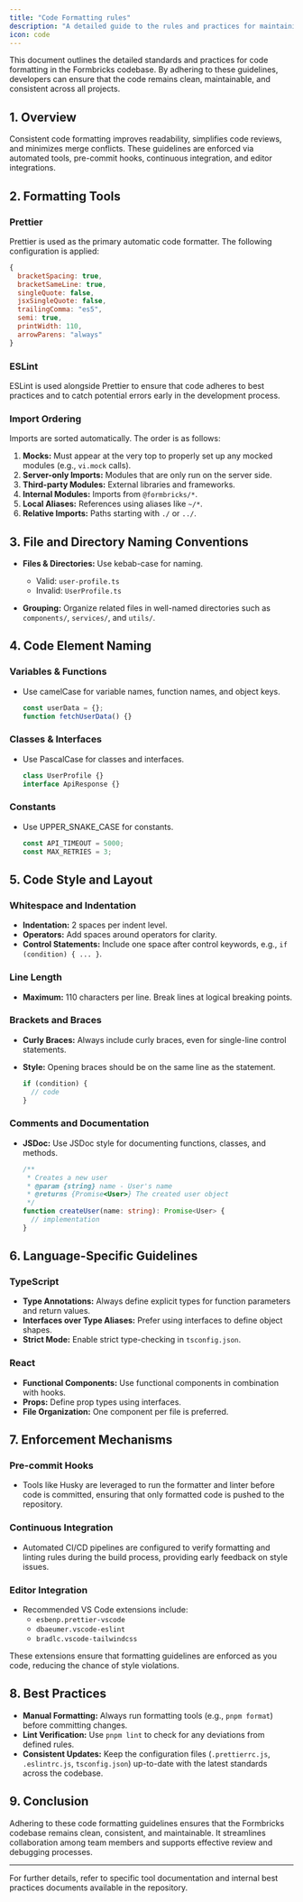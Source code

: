 ```yaml
---
title: "Code Formatting rules"
description: "A detailed guide to the rules and practices for maintaining code formatting consistency in the Formbricks codebase"
icon: code
---
```


This document outlines the detailed standards and practices for code formatting in the Formbricks codebase. By adhering to these guidelines, developers can ensure that the code remains clean, maintainable, and consistent across all projects.

## 1. Overview

Consistent code formatting improves readability, simplifies code reviews, and minimizes merge conflicts. These guidelines are enforced via automated tools, pre-commit hooks, continuous integration, and editor integrations.

## 2. Formatting Tools

### Prettier

Prettier is used as the primary automatic code formatter. The following configuration is applied:

```javascript
{
  bracketSpacing: true,
  bracketSameLine: true,
  singleQuote: false,
  jsxSingleQuote: false,
  trailingComma: "es5",
  semi: true,
  printWidth: 110,
  arrowParens: "always"
}
```

### ESLint

ESLint is used alongside Prettier to ensure that code adheres to best practices and to catch potential errors early in the development process.

### Import Ordering

Imports are sorted automatically. The order is as follows:

1. **Mocks:** Must appear at the very top to properly set up any mocked modules (e.g., `vi.mock` calls).
2. **Server-only Imports:** Modules that are only run on the server side.
3. **Third-party Modules:** External libraries and frameworks.
4. **Internal Modules:** Imports from `@formbricks/*`.
5. **Local Aliases:** References using aliases like `~/*`.
6. **Relative Imports:** Paths starting with `./` or `../`.

## 3. File and Directory Naming Conventions

- **Files & Directories:** Use kebab-case for naming.

  - Valid: `user-profile.ts`
  - Invalid: `UserProfile.ts`

- **Grouping:** Organize related files in well-named directories such as `components/`, `services/`, and `utils/`.

## 4. Code Element Naming

### Variables & Functions

- Use camelCase for variable names, function names, and object keys.

  ```typescript
  const userData = {};
  function fetchUserData() {}
  ```

### Classes & Interfaces

- Use PascalCase for classes and interfaces.

  ```typescript
  class UserProfile {}
  interface ApiResponse {}
  ```

### Constants

- Use UPPER_SNAKE_CASE for constants.

  ```typescript
  const API_TIMEOUT = 5000;
  const MAX_RETRIES = 3;
  ```

## 5. Code Style and Layout

### Whitespace and Indentation

- **Indentation:** 2 spaces per indent level.
- **Operators:** Add spaces around operators for clarity.
- **Control Statements:** Include one space after control keywords, e.g., `if (condition) { ... }`.

### Line Length

- **Maximum:** 110 characters per line. Break lines at logical breaking points.

### Brackets and Braces

- **Curly Braces:** Always include curly braces, even for single-line control statements.
- **Style:** Opening braces should be on the same line as the statement.

  ```typescript
  if (condition) {
    // code
  }
  ```

### Comments and Documentation

- **JSDoc:** Use JSDoc style for documenting functions, classes, and methods.

  ```typescript
  /**
   * Creates a new user
   * @param {string} name - User's name
   * @returns {Promise<User>} The created user object
   */
  function createUser(name: string): Promise<User> {
    // implementation
  }
  ```

## 6. Language-Specific Guidelines

### TypeScript

- **Type Annotations:** Always define explicit types for function parameters and return values.
- **Interfaces over Type Aliases:** Prefer using interfaces to define object shapes.
- **Strict Mode:** Enable strict type-checking in `tsconfig.json`.

### React

- **Functional Components:** Use functional components in combination with hooks.
- **Props:** Define prop types using interfaces.
- **File Organization:** One component per file is preferred.

## 7. Enforcement Mechanisms

### Pre-commit Hooks

- Tools like Husky are leveraged to run the formatter and linter before code is committed, ensuring that only formatted code is pushed to the repository.

### Continuous Integration

- Automated CI/CD pipelines are configured to verify formatting and linting rules during the build process, providing early feedback on style issues.

### Editor Integration

- Recommended VS Code extensions include:
  - `esbenp.prettier-vscode`
  - `dbaeumer.vscode-eslint`
  - `bradlc.vscode-tailwindcss`

These extensions ensure that formatting guidelines are enforced as you code, reducing the chance of style violations.

## 8. Best Practices

- **Manual Formatting:** Always run formatting tools (e.g., `pnpm format`) before committing changes.
- **Lint Verification:** Use `pnpm lint` to check for any deviations from defined rules.
- **Consistent Updates:** Keep the configuration files (`.prettierrc.js`, `.eslintrc.js`, `tsconfig.json`) up-to-date with the latest standards across the codebase.

## 9. Conclusion

Adhering to these code formatting guidelines ensures that the Formbricks codebase remains clean, consistent, and maintainable. It streamlines collaboration among team members and supports effective review and debugging processes.

---

For further details, refer to specific tool documentation and internal best practices documents available in the repository.
